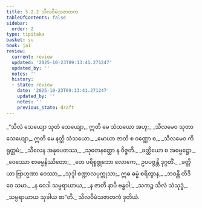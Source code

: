 ```yaml
---
title: 5.2.2 သီလဝီမံသဇာတက
tableOfContents: false
sidebar:
  order: 2
type: tipitaka
basket: su
book: ja1
review:
  current: review
  updated: '2025-10-23T09:13:41.271247'
  updated_by: ''
  notes: ''
  history:
  - state: review
    date: '2025-10-23T09:13:41.271247'
    updated_by: ''
    notes: ''
    previous_state: draft
---
```



<ReviewStatus review={frontmatter.review} showDetails={true} />

<HypothesisAnnotation frontmatter={frontmatter} />

<DynamicBreadcrumb />

<Division number="65" book="ja1" e="ch" v="22" p="128">

<Paragraph number="1223" book="ja1">
_“သီလံ သေယျော သုတံ သေယျော,_  
ဣတိ မေ သံသယော အဟု;_  
_သီလမေဝ သုတာ သေယျော,_  
ဣတိ မေ နတ္ထိ သံသယော._  

</Paragraph>

</Division>
<Division number="66" book="ja1" e="ch" v="22" p="128">

<Paragraph number="1224" type="verses" book="ja1">
_မောဃာ ဇာတိ စ ဝဏ္ဏော စ,_  
_သီလမေဝ ကိရုတ္တမံ;_  
_သီလေန အနုပေတဿ,_  
_သုတေနတ္ထော န ဝိဇ္ဇတိ._  

</Paragraph>

</Division>
<Division number="67" book="ja1" e="ch" v="22" p="128">

<Paragraph number="1225" type="verses" book="ja1">
_ခတ္တိယော စ အဓမ္မဋ္ဌော,_  
_ဝေဿော စာဓမ္မနိဿိတော;_  
_တေ ပရိစ္စဇ္ဇုဘော လောကေ,_  
ဥပပဇ္ဇန္တိ ဒုဂ္ဂတိံ._  

</Paragraph>

</Division>
<Division number="68" book="ja1" e="ch" v="22" p="128">

<Paragraph number="1226" type="verses" book="ja1">
_ခတ္တိယာ ဗြာဟ္မဏာ ဝေဿာ,_  
_သုဒ္ဒါ စဏ္ဍာလပုက္ကုသာ;_  
ဣဓ ဓမ္မံ စရိတွာန,_  
_ဘဝန္တိ တိဒိဝေ သမာ._  

</Paragraph>

</Division>
<Division number="69" book="ja1" e="ch" v="22" p="128">

<Paragraph number="1227" type="verses" book="ja1">
_န ဝေဒါ သမ္ပရာယာယ,_  
_န ဇာတိ နာပိ ဗန္ဓဝါ;_  
_သကဉ္စ သီလံ သံသုဒ္ဓံ,_  
_သမ္ပရာယာယ သုခါယ စာ”တိ._  


</Paragraph>
</Division>

<Paragraph number="1228" type="center" book="ja1">
သီလဝီမံသဇာတကံ ဒုတိယံ.
</Paragraph>